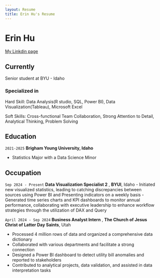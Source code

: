```yaml
---
layout: Resume
title: Erin Hu's Resume
---
```

# Erin Hu

<div id="webaddress">
| <a href="www.linkedin.com/in/erinhu0619">My Linkdin page</a>
</div>


## Currently

Senior student at BYU - Idaho

### Specialized in
Hard Skill: Data Analysis(R studio, SQL, Power BI), Data Visualization(Tableau), Microsoft Excel

Soft Skills: Cross-functional Team Collaboration, Strong Attention to Detail, Analytical Thinking, Problem Solving



## Education

`2021-2025`
__Brigham Young University, Idaho__

- Statistics Major with a Data Science Minor


## Occupation

`Sep 2024 - Present`
__Data Visualization Specialist 2__ , __BYUI__, Idaho
- Initiated new visualized statistics, leading to catching discrepancies between sources using Power BI and
Presenting indicators on a weekly basis
- Generated time series charts and KPI dashboards to monitor annual performance, collaborating with
executive leadership to enhance workflow strategies through the utilization of DAX and Query

`April 2024 - Sep 2024` __Business Analyst Intern__ , 
__The Church of Jesus Christ of Latter Day Saints__, Utah

- Processed 4 million rows of data and organized a comprehensive data dictionary
- Collaborated with various departments and facilitate a strong connection
- Designed a Power BI dashboard to detect utility bill anomalies and reported to stakeholders
- Contributed to analytical projects, data validation, and assisted in data interpretation tasks


